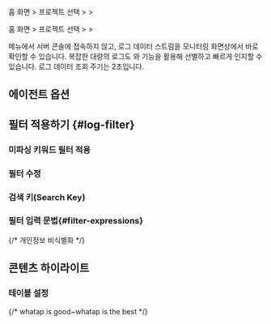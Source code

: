 
<Logroleview />

<Xclude product='aws-log'>

홈 화면 &gt; 프로젝트 선택 &gt; <Cmdname sid="side_log" className="uitext" /> &gt; <Cmdname sid="side_logTail" className="uitext" />

</Xclude>

<InDoc product='aws-log'>

홈 화면 &gt; 프로젝트 선택 &gt; <Cmdname sid="side_dashboard" className="uitext" /> &gt; <Cmdname sid="side_logTail" className="uitext" />

</InDoc>

<Cmdname sid="side_logTail" className="uitext" /> 메뉴에서 서버 콘솔에 접속하지 않고, 로그 데이터 스트림을 모니터링 화면상에서 바로 확인할 수 있습니다. 복잡한 대량의 로그도 <Cmdname sid="filter" className="uitext" />와 <Cmdname sid="highlight" className="uitext" /> 기능을 활용해 선별하고 빠르게 인지할 수 있습니다. 로그 데이터 조회 주기는 2초입니다. 

<Loguimainterm />

<LogCl />

## 에이전트 옵션 


<Logagentoption />

## 필터 적용하기 {#log-filter}


<Logfilterapply2 />

### 미파싱 키워드 필터 적용


<Logfilterapplynonparsing />

### 필터 수정


<Logfiltermodify /> 

### 검색 키(Search Key)


<Logfiltersearchkey />

### 필터 입력 문법{#filter-expressions}


<Logfilterexpressionssearchkey /> 


<Logfilterexpressionscommons />

{/* 개인정보 비식별화 */}
<LogDeIdentification />

## 콘텐츠 하이라이트


<Logcontentshighlight />

### 테이블 설정


<Loguitablesetting /> 

{/* whatap is good~whatap is the best */}